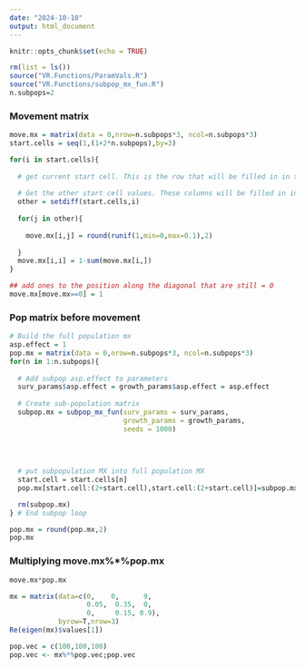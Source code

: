 ```yaml
---
date: "2024-10-10"
output: html_document
---
```


```r
knitr::opts_chunk$set(echo = TRUE)
```

```r
rm(list = ls())
source("VR.Functions/ParamVals.R")
source("VR.Functions/subpop_mx_fun.R")
n.subpops=2
```

### Movement matrix
```r
move.mx = matrix(data = 0,nrow=n.subpops*3, ncol=n.subpops*3)
start.cells = seq(1,(1+2*n.subpops),by=3)

for(i in start.cells){
  
  # get current start cell. This is the row that will be filled in in this loop
  
  # Get the other start cell values. These columns will be filled in in this loop
  other = setdiff(start.cells,i)
  
  for(j in other){
    
    move.mx[i,j] = round(runif(1,min=0,max=0.1),2)
    
  }
  move.mx[i,i] = 1-sum(move.mx[i,])
} 

## add ones to the position along the diagonal that are still = 0
move.mx[move.mx==0] = 1

```

### Pop matrix before movement
```r
# Build the full population mx
asp.effect = 1
pop.mx = matrix(data = 0,nrow=n.subpops*3, ncol=n.subpops*3)
for(n in 1:n.subpops){
  
  # Add subpop asp.effect to parameters
  surv_params$asp.effect = growth_params$asp.effect = asp.effect
  
  # Create sub-population matrix
  subpop.mx = subpop_mx_fun(surv_params = surv_params,
                            growth_params = growth_params,
                            seeds = 1000)
  
  
  
  
  # put subpopulation MX into full population MX
  start.cell = start.cells[n]
  pop.mx[start.cell:(2+start.cell),start.cell:(2+start.cell)]=subpop.mx

  rm(subpop.mx)
} # End subpop loop

pop.mx = round(pop.mx,2)
pop.mx
```

### Multiplying move.mx%*%pop.mx
```r
move.mx*pop.mx
```















```r


mx = matrix(data=c(0,    0,      9,
                   0.05,  0.35,  0,
                   0,     0.15, 0.9),
            byrow=T,nrow=3)
Re(eigen(mx)$values[1])

pop.vec = c(100,100,100)
pop.vec <- mx%*%pop.vec;pop.vec

```

